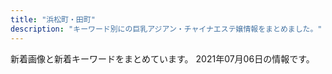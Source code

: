 ```yaml
---
title: "浜松町・田町"
description: "キーワード別にの巨乳アジアン・チャイナエステ嬢情報をまとめました。"
---
```


新着画像と新着キーワードをまとめています。
2021年07月06日の情報です。

<DmmAffiliateIns />
<KeywordTable
  shops={
    [
    {
        "keywords": {
            "87": 2,
            "C": 3,
            "86": 3,
            "D": 2
        },
        "url": "http://www.himawari.mensest.com/",
        "name": "\u3072\u307e\u308f\u308a",
        "station": "JR\u6d5c\u677e\u753a\u99c5\u5317\u53e3",
        "img_links": [
            "http://www.himawari.mensest.com/files/006-02.jpg",
            "http://www.himawari.mensest.com/images/bj3.jpg",
            "http://www.himawari.mensest.com/images/hua.jpg",
            "http://www.himawari.mensest.com/files/002-02.jpg",
            "http://www.himawari.mensest.com/files/002.jpg",
            "http://www.himawari.mensest.com/images/s_info.jpg",
            "http://www.himawari.mensest.com/files/003-02.jpg",
            "http://www.himawari.mensest.com/images/s_staff.jpg",
            "http://www.himawari.mensest.com/files/006.jpg",
            "http://www.himawari.mensest.com/images/s_news.jpg",
            "http://www.himawari.mensest.com/images/bj1.jpg",
            "http://www.himawari.mensest.com/files/003.jpg",
            "http://www.himawari.mensest.com/files/004.jpg",
            "http://www.himawari.mensest.com/images/s_link.jpg",
            "http://www.himawari.mensest.com/images/top.png",
            "http://www.himawari.mensest.com/images/mobile.jpg",
            "http://www.himawari.mensest.com/files/005.jpg",
            "http://www.himawari.mensest.com/files/004-02.jpg",
            "http://www.himawari.mensest.com/files/005-02.jpg"
        ]
    },
    {
        "name": "\u30bb\u30cf\u30c8",
        "keywords": {
            "86": 31,
            "87": 6
        },
        "img_links": [
            "http://melpomene-est.biz/images/rosel.png",
            "http://melpomene-est.biz/images/cg01.jpg",
            "http://melpomene-est.biz/images/roser.png",
            "http://melpomene-est.biz/images/r5.jpg",
            "http://melpomene-est.biz/images/r1.jpg",
            "http://melpomene-est.biz/images/r2.jpg",
            "http://melpomene-est.biz/images/cg08.jpg",
            "http://melpomene-est.biz/images/ac3.jpg",
            "http://melpomene-est.biz/images/cg05.jpg",
            "http://melpomene-est.biz/images/qrc.png",
            "http://melpomene-est.biz/images/r3.jpg",
            "http://melpomene-est.biz/images/cg06.jpg",
            "http://melpomene-est.biz/images/ac4.jpg",
            "http://melpomene-est.biz/images/ac1.jpg",
            "http://melpomene-est.biz/images/b6.jpg",
            "http://melpomene-est.biz/images/tel.png",
            "http://melpomene-est.biz/images/cg09.jpg",
            "http://melpomene-est.biz/images/b3.jpg",
            "http://melpomene-est.biz/images/r6.jpg",
            "http://melpomene-est.biz/images/ac2.jpg",
            "http://melpomene-est.biz/images/kan.jpg",
            "http://melpomene-est.biz/images/r4.jpg",
            "http://melpomene-est.biz/images/b1.jpg",
            "http://melpomene-est.biz/images/cg02.jpg",
            "http://melpomene-est.biz/images/b2.jpg",
            "http://melpomene-est.biz/images/b5.jpg",
            "http://melpomene-est.biz/images/cg03.jpg",
            "http://melpomene-est.biz/images/b4.jpg"
        ],
        "url": "http://melpomene-est.biz/",
        "station": "JR\u65b0\u6a4b\u99c5\u65e5\u6bd4\u8c37\u53e3"
    },
    {
        "url": "http://body-heal.net/",
        "name": "Tami",
        "keywords": {
            "E": 6,
            "84": 4,
            "88": 10,
            "87": 6,
            "85": 4
        },
        "img_links": [
            "http://body-heal.net/images/access/05.jpg",
            "http://body-heal.net/staffPhoto/b20190117105438.jpg",
            "http://body-heal.net/js/sliderLine/slide_prev.png",
            "http://body-heal.net/images/access/02.jpg",
            "http://body-heal.net/js/sliderLine/slide_next.png",
            "http://body-heal.net/staffPhoto/b20190608222039.jpg",
            "http://body-heal.net/uploadfiles/images/campaignBodyHealNet.jpg",
            "http://body-heal.net/images/store/01.jpg",
            "http://body-heal.net/images/access/01.jpg",
            "http://body-heal.net/images/access/03.jpg",
            "http://body-heal.net/images/store/04.jpg",
            "http://body-heal.net/images/show.jpg",
            "http://body-heal.net/staffPhoto/b20190120201033.jpg",
            "http://body-heal.net/staffPhoto/b20180926231950.jpg",
            "http://body-heal.net/images/store/05.jpg",
            "http://body-heal.net/images/access/04.jpg",
            "http://body-heal.net/images/store/06.jpg",
            "http://body-heal.net/staffPhoto/b20190218130854.jpg",
            "http://body-heal.net/staffPhoto/b20180721035111.jpg",
            "http://body-heal.net/staffPhoto/b20190608220420.jpg"
        ],
        "station": "JR\u7530\u753a\u99c5\u4e09\u7530\u53e3"
    },
    {
        "station": "JR\u65b0\u6a4b\u99c5\u70cf\u68ee\u53e3",
        "img_links": [
            "http://www.momigoku.mensest.com/files/001-03.jpg",
            "http://www.momigoku.mensest.com/files/002-03.jpg",
            "http://www.momigoku.mensest.com/files/005-03.jpg",
            "http://www.momigoku.mensest.com/photo_news/upimg/6504960e3d603628fe_0.jpg",
            "http://www.momigoku.mensest.com/photo_news/upimg/6504960e3d603628fe_1.jpg",
            "http://www.momigoku.mensest.com/files/005-02.jpg",
            "http://www.momigoku.mensest.com/files/006.jpg",
            "http://www.momigoku.mensest.com/images/r3.jpg",
            "http://www.momigoku.mensest.com/files/004.jpg",
            "http://www.momigoku.mensest.com/files/008-03.jpg",
            "http://www.momigoku.mensest.com/files/006-02.jpg",
            "http://www.momigoku.mensest.com/files/007-03.jpg",
            "http://www.momigoku.mensest.com/files/006-03.jpg",
            "http://www.momigoku.mensest.com/files/001-02.jpg",
            "http://www.momigoku.mensest.com/files/002.jpg",
            "http://www.momigoku.mensest.com/files/001.jpg",
            "http://www.momigoku.mensest.com/files/008-02.jpg",
            "http://www.momigoku.mensest.com/photo_news/upimg/6568560e4063c21661_0.jpg",
            "http://www.momigoku.mensest.com/files/003.jpg",
            "http://www.momigoku.mensest.com/files/009-02.jpg",
            "http://www.momigoku.mensest.com/files/004-03.jpg",
            "http://www.momigoku.mensest.com/files/003-02.jpg",
            "http://www.momigoku.mensest.com/files/005.jpg",
            "http://www.momigoku.mensest.com/files/008.jpg",
            "http://www.momigoku.mensest.com/files/002-02.jpg",
            "http://www.momigoku.mensest.com/files/003-03.jpg",
            "http://www.momigoku.mensest.com/files/009.jpg",
            "http://www.momigoku.mensest.com/images/mobile.jpg",
            "http://www.momigoku.mensest.com/images/line.png",
            "http://www.momigoku.mensest.com/files/007.jpg",
            "http://www.momigoku.mensest.com/files/004-02.jpg",
            "http://www.momigoku.mensest.com/files/009-03.jpg",
            "http://www.momigoku.mensest.com/files/007-02.jpg"
        ],
        "keywords": {
            "D": 28,
            "C": 21,
            "\u30bb\u30af\u30b7\u30fc": 1,
            "E": 4,
            "87": 36
        },
        "url": "http://www.momigoku.mensest.com/",
        "name": "\u3082\u307f\u6975"
    },
    {
        "station": "JR\u65b0\u6a4b\u99c5\u70cf\u68ee\u53e3",
        "img_links": [
            "https://aroma-queen.work/images/st/st_bibi_1.jpg",
            "https://aroma-queen.work/images/st/st_19.jpg",
            "https://aroma-queen.work/images/top_campaign_dec.jpg",
            "https://aroma-queen.work/images/st/st_sofea_2.jpg",
            "https://aroma-queen.work/images/st/st_aya_1.jpg",
            "https://aroma-queen.work/images/st/st_rei_2.jpg",
            "https://aroma-queen.work/images/st/st_nana_1.jpg",
            "https://aroma-queen.work/images/st/st_25.jpg",
            "https://aroma-queen.work/images/st/st_16_1.jpg",
            "https://aroma-queen.work/images/st/st_yuri_2.jpg",
            "https://aroma-queen.work/images/st/st_hana_1.jpg",
            "https://aroma-queen.work/images/st/st_kiki2.jpg",
            "https://aroma-queen.work/images/st/st_rei.jpg",
            "https://aroma-queen.work/images/st/st_5_1.jpg",
            "https://aroma-queen.work/images/st/st_mirror_2.jpg",
            "https://aroma-queen.work/images/st/st_minto_1.jpg",
            "https://aroma-queen.work/images/st/st_jerry.jpg",
            "https://aroma-queen.work/images/st/st_yuri_3.jpg",
            "https://aroma-queen.work/images/st/st_koko_1.jpg",
            "https://aroma-queen.work/images/st/st_kiki_1.jpg",
            "https://aroma-queen.work/images/st/st_cindy.jpg",
            "https://aroma-queen.work/images/st/st_mayumi_1.jpg",
            "https://aroma-queen.work/images/st/st_aiko_1.jpg",
            "https://aroma-queen.work/images/st/st_kou1.jpg",
            "https://aroma-queen.work/images/st/st_shizuka_1.jpg",
            "https://aroma-queen.work/images/st/st_nuna.jpg",
            "https://aroma-queen.work/images/st/st_ryuu_2.jpg",
            "https://aroma-queen.work/images/st/st_pink_1.jpg",
            "https://aroma-queen.work/images/st/st_koy_2.jpg",
            "https://aroma-queen.work/images/st/st_miki.jpg",
            "https://aroma-queen.work/images/st/st_nami_1.jpg",
            "https://aroma-queen.work/images/st/st_nuna3.jpg",
            "https://aroma-queen.work/images/st/st_rei_3.jpg",
            "https://aroma-queen.work/images/st/st_mai_1.jpg",
            "https://aroma-queen.work/images/st/st_pink_2.jpg",
            "https://aroma-queen.work/images/st/st_kei.jpg",
            "https://aroma-queen.work/images/week_campaign.jpg",
            "https://aroma-queen.work/images/st/st_chiba_4.jpg",
            "https://aroma-queen.work/images/st/st_koko.jpg",
            "https://aroma-queen.work/images/st/st_14_1.jpg",
            "https://aroma-queen.work/images/st/st_min_2.jpg",
            "https://aroma-queen.work/images/st/st_rinda_6.jpg",
            "https://aroma-queen.work/images/st/st_anan.jpg",
            "https://aroma-queen.work/images/st/st_rinda_2.jpg",
            "https://aroma-queen.work/images/st/st_bibi.jpg",
            "https://aroma-queen.work/images/st/st_four1.jpg",
            "https://aroma-queen.work/images/st/st_rinda_4.jpg",
            "https://aroma-queen.work/images/st/st_maria.jpg",
            "https://aroma-queen.work/images/st/st_eri.jpg",
            "https://aroma-queen.work/images/st/st_rinda_0.jpg",
            "https://aroma-queen.work/images/st/st_10_1.jpg",
            "https://aroma-queen.work/images/st/st_nana.jpg",
            "https://aroma-queen.work/images/st/st_ou_3.jpg",
            "https://aroma-queen.work/images/st/st_jj_1.jpg",
            "https://aroma-queen.work/images/st/st_huxa.jpg",
            "https://aroma-queen.work/images/st/st_13.jpg",
            "https://aroma-queen.work/images/st/st_aiko_2.jpg",
            "https://aroma-queen.work/images/st/st_17_2.jpg",
            "https://aroma-queen.work/images/st/st_sakura_1.jpg",
            "https://aroma-queen.work/images/st/st_ai.jpg",
            "https://aroma-queen.work/images/st/st_min_4.jpg",
            "https://aroma-queen.work/images/st/st_hara3.jpg",
            "https://aroma-queen.work/images/st/st_chiba_2.jpg",
            "https://aroma-queen.work/images/st/st_joy_2.jpg",
            "https://aroma-queen.work/images/st/st_kaori_1.jpg",
            "https://aroma-queen.work/images/st/st_7_1.jpg",
            "https://aroma-queen.work/images/st/st_hara.jpg",
            "https://aroma-queen.work/images/st/st_joy_1.jpg",
            "https://aroma-queen.work/images/st/st_17.jpg",
            "https://aroma-queen.work/images/st/st_20_1.jpg",
            "https://aroma-queen.work/images/st/st_coco_1.jpg",
            "https://aroma-queen.work/images/st/st_22.jpg",
            "https://aroma-queen.work/images/st/st_joy.jpg",
            "https://aroma-queen.work/images/st/st_aigo.jpg",
            "https://aroma-queen.work/images/st/st_bibi_2.jpg",
            "https://aroma-queen.work/images/st/st_gei.jpg",
            "https://aroma-queen.work/images/st/st_mayumi_2.jpg",
            "https://aroma-queen.work/images/st/st_saya_0.jpg",
            "https://aroma-queen.work/images/st/st_angel_3.jpg",
            "https://aroma-queen.work/images/st/st_nanako.jpg",
            "https://aroma-queen.work/images/top.png",
            "https://aroma-queen.work/images/st/st_mimi_1.jpg",
            "https://aroma-queen.work/images/st/st_maya_1.jpg",
            "https://aroma-queen.work/images/st/st_rena_2.jpg",
            "https://aroma-queen.work/images/st/st_pink_3.jpg",
            "https://aroma-queen.work/images/st/st_risa_1.jpg",
            "https://aroma-queen.work/images/st/st_dan_3.jpg",
            "https://aroma-queen.work/images/st/st_hana_2.jpg",
            "https://aroma-queen.work/images/st/st_21.jpg",
            "https://aroma-queen.work/images/st/st_nori.jpg",
            "https://aroma-queen.work/images/st/st_18.jpg",
            "https://aroma-queen.work/images/st/st_yuri.jpg",
            "https://aroma-queen.work/images/st/st_nan.jpg",
            "https://aroma-queen.work/images/st/st_cake_1.jpg",
            "https://aroma-queen.work/images/st/st_saya_1.jpg",
            "https://aroma-queen.work/images/st/st_ou_1.jpg",
            "https://aroma-queen.work/images/st/st_ami_2.jpg",
            "https://aroma-queen.work/images/st/st_emi_1.jpg",
            "https://aroma-queen.work/images/st/st_ai1.jpg",
            "https://aroma-queen.work/images/st/st_nina_3.jpg",
            "https://aroma-queen.work/images/st/st_lucy_3.jpg",
            "https://aroma-queen.work/images/top_campaign_spring.jpg",
            "https://aroma-queen.work/images/st/st_mirror_3.jpg",
            "https://aroma-queen.work/images/st/st_20.jpg",
            "https://aroma-queen.work/images/top2.png",
            "https://aroma-queen.work/images/st/st_party_2.jpg",
            "https://aroma-queen.work/images/st/st_maisy.jpg",
            "https://aroma-queen.work/images/st/st_honey_1.jpg",
            "https://aroma-queen.work/images/st/st_risa_2.jpg",
            "https://aroma-queen.work/images/st/st_nuna2.jpg",
            "https://aroma-queen.work/images/st/st_aya.jpg",
            "https://aroma-queen.work/images/st/st_emi.jpg",
            "https://aroma-queen.work/images/st/st_ai_1.jpg",
            "https://aroma-queen.work/images/st/st_dan_2.jpg",
            "https://aroma-queen.work/images/st/st_17_1.jpg",
            "https://aroma-queen.work/images/st/st_sayuri_1.jpg",
            "https://aroma-queen.work/images/st/st_kou2.jpg",
            "https://aroma-queen.work/images/st/st_rinda_1.jpg",
            "https://aroma-queen.work/images/st/st_yumi.jpg",
            "https://aroma-queen.work/images/st/st_get_3.jpg",
            "https://aroma-queen.work/images/st/st_chiba_1.jpg",
            "https://aroma-queen.work/images/st/st_eiri.jpg",
            "https://aroma-queen.work/images/st/st_.jpg",
            "https://aroma-queen.work/images/st/st_jasmine_1.jpg",
            "https://aroma-queen.work/images/st/st_angel_2.jpg",
            "https://aroma-queen.work/images/st/st_ou_2.jpg",
            "https://aroma-queen.work/images/st/st_dan_1.jpg",
            "https://aroma-queen.work/images/st/st_kaori_2.jpg",
            "https://aroma-queen.work/images/st/st_yuyu.jpg"
        ],
        "name": "Aroma Coco8",
        "keywords": {
            "\u30bb\u30af\u30b7\u30fc": 25,
            "\u4e73": 4,
            "\u80f8": 4,
            "E": 13,
            "D": 7,
            "F": 2
        },
        "url": "https://aroma-queen.work/"
    },
    {
        "keywords": {},
        "img_links": [
            "https://static.wixstatic.com/media/c0eb72_43f5a28bd3004602b64ed4bc3095af0e~mv2.png",
            "https://static.wixstatic.com/media/c0eb72_349ce6f6faed4c09b9ec1e412ba7a370~mv2.jpg",
            "https://static.wixstatic.com/media/c0eb72_9f57c6ba804e4a55805040f7832a3bb9~mv2.png",
            "https://static.wixstatic.com/media/c0eb72_026f8703429f4d1a93067d6664ba9e24~mv2.png",
            "https://static.wixstatic.com/media/c0eb72_068fd8e3a6034963bb1dcf1002759294~mv2.png"
        ],
        "url": "https://www.morinokaori-massage.com/",
        "station": "JR\u7530\u753a\u99c5\u897f\u53e3",
        "name": "\u68ee\u306e\u9999"
    },
    {
        "name": "\u30ab\u30b5\u30d6\u30e9\u30f3\u30ab",
        "station": "\u5185\u5e78\u753a\u99c5A3",
        "keywords": {},
        "url": "http://romantic-est.info/",
        "img_links": [
            "http://romantic-est.info/img/r5.jpg",
            "http://romantic-est.info/img/r4.jpg",
            "https://s-este.jp/img/common/freebanner/200_40.png",
            "http://romantic-est.info/img/r1.jpg",
            "http://romantic-est.info/img/r2.jpg",
            "http://romantic-est.info/img/cg111.jpg",
            "http://romantic-est.info/img/topimg.jpg",
            "http://romantic-est.info/img/cg03.jpg",
            "https://www.est-tatsujin.jp/theme/esthe_no_tatsujin_front/banner/estbnr_s2_200x40.jpg",
            "http://romantic-est.info/img/r3.jpg",
            "http://romantic-est.info/img/line.jpg",
            "http://romantic-est.info/img/cg061.jpg",
            "http://romantic-est.info/img/kan.jpg",
            "http://romantic-est.info/img/cg071.jpg",
            "http://romantic-est.info/img/cg09.jpg",
            "http://romantic-est.info/img/rec00.jpg",
            "http://romantic-est.info/img/cg091.jpg",
            "http://romantic-est.info/img/cg11.jpg",
            "http://romantic-est.info/img/line1.jpg",
            "http://romantic-est.info/img/cg07.jpg",
            "http://romantic-est.info/img/topimg1.jpg",
            "http://romantic-est.info/link/menlog.jpg",
            "http://romantic-est.info/img/cg06.jpg",
            "http://romantic-est.info/img/cg031.jpg"
        ]
    },
    {
        "url": "http://www.shiawasenojikan.esjp.info/",
        "img_links": [
            "http://www.shiawasenojikan.esjp.info/files/010-03.jpg",
            "http://www.shiawasenojikan.esjp.info/files/009-03.jpg",
            "http://www.shiawasenojikan.esjp.info/images/staff_t.jpg",
            "http://www.shiawasenojikan.esjp.info/files/001-02.jpg",
            "http://www.shiawasenojikan.esjp.info/images/int2.jpg",
            "http://www.shiawasenojikan.esjp.info/images/interior_t.jpg",
            "http://www.shiawasenojikan.esjp.info/files/010.jpg",
            "http://www.shiawasenojikan.esjp.info/images/head.jpg",
            "http://www.shiawasenojikan.esjp.info/files/015.jpg",
            "http://www.shiawasenojikan.esjp.info/files/003.jpg",
            "http://www.shiawasenojikan.esjp.info/files/001.jpg",
            "http://www.shiawasenojikan.esjp.info/images/link_t.jpg",
            "http://www.shiawasenojikan.esjp.info/files/009-02.jpg",
            "http://www.shiawasenojikan.esjp.info/files/001-03.jpg",
            "http://www.shiawasenojikan.esjp.info/files/003-02.jpg",
            "http://www.shiawasenojikan.esjp.info/images/news.jpg",
            "http://www.shiawasenojikan.esjp.info/images/sys3.jpg",
            "http://www.shiawasenojikan.esjp.info/files/009.jpg",
            "http://www.shiawasenojikan.esjp.info/images/tel.jpg",
            "http://www.shiawasenojikan.esjp.info/images/mobile.jpg",
            "http://www.shiawasenojikan.esjp.info/files/003-03.jpg",
            "http://www.shiawasenojikan.esjp.info/files/010-02.jpg",
            "http://www.shiawasenojikan.esjp.info/files/015-03.jpg",
            "http://www.shiawasenojikan.esjp.info/files/015-02.jpg"
        ],
        "keywords": {
            "88": 1,
            "87": 3,
            "D": 5,
            "86": 1
        },
        "name": "\u5e78\u305b\u306e\u6642\u9593",
        "station": "JR\u65b0\u6a4b\u99c5\u65e5\u6bd4\u8c37\u53e3"
    },
    {
        "img_links": [
            "http://yukizhouse00.web.fc2.com/images/portfolio/work-5.jpg",
            "http://yukizhouse00.web.fc2.com/images/portfolio/work-4.jpg",
            "http://yukizhouse00.web.fc2.com/images/portfolio/work-1.jpg",
            "http://yukizhouse00.web.fc2.com/images/slider/slid2.jpg",
            "http://yukizhouse00.web.fc2.com/images/portfolio/work-2.jpg",
            "http://yukizhouse00.web.fc2.com/images/portfolio/work-6.jpg",
            "http://yukizhouse00.web.fc2.com/images/portfolio/work-3.jpg",
            "http://yukizhouse00.web.fc2.com/images/slider/slid1.jpg"
        ],
        "keywords": {},
        "name": "Yuki\u2019s House",
        "station": "JR\u6d5c\u677e\u753a\u99c5\u5357\u53e3",
        "url": "http://yukizhouse00.web.fc2.com/"
    },
    {
        "name": "Pandora*\u30d1\u30f3\u30c9\u30e9",
        "station": "JR\u6d5c\u677e\u753a\u99c5\u5357\u53e3",
        "url": "http://www.es-tokyo.link",
        "img_links": [
            "http://www.es-tokyo.link/images/s1.png",
            "http://www.es-tokyo.link/img/erin1.jpg",
            "http://www.es-tokyo.link/images/9.jpg",
            "http://www.es-tokyo.link/images/interior_t.jpg",
            "http://www.es-tokyo.link/images/20.jpg",
            "http://www.es-tokyo.link/img/momoko1.jpg",
            "http://www.es-tokyo.link/img/izumi1.jpg",
            "http://www.es-tokyo.link/images/sys1.jpg",
            "http://www.es-tokyo.link/images/22.jpg",
            "http://www.es-tokyo.link/images/head.jpg",
            "http://www.es-tokyo.link/img/emili1.jpg",
            "http://www.es-tokyo.link/img/rin1.jpg",
            "http://www.es-tokyo.link/images/19.jpg",
            "http://www.es-tokyo.link/images/31.jpg",
            "http://www.es-tokyo.link/img/minami1.jpg",
            "http://www.es-tokyo.link/img/miwa1.jpg",
            "http://www.es-tokyo.link/img/naomi1.jpg",
            "http://www.es-tokyo.link/img/mayu1.jpg",
            "http://www.es-tokyo.link/img/izumi2.jpg",
            "http://www.es-tokyo.link/images/tel.jpg",
            "http://www.es-tokyo.link/img/ami1.jpg",
            "http://www.es-tokyo.link/images/32.jpg",
            "http://www.es-tokyo.link/img/hikari1.jpg",
            "http://www.es-tokyo.link/images/23.jpg",
            "http://www.es-tokyo.link/images/3.jpg",
            "http://www.es-tokyo.link/images/mobile.jpg",
            "http://www.es-tokyo.link/img/suzu1.jpg",
            "http://www.es-tokyo.link/img/minami2.jpg",
            "http://www.es-tokyo.link/images/b3.jpg",
            "http://www.es-tokyo.link/images/30.jpg",
            "http://www.es-tokyo.link/images/b2.jpg",
            "http://www.es-tokyo.link/images/24.jpg",
            "http://www.es-tokyo.link/images/25.jpg",
            "http://www.es-tokyo.link/images/5.jpg",
            "http://www.es-tokyo.link/images/newface.jpg",
            "http://www.es-tokyo.link/images/int1.jpg",
            "http://www.es-tokyo.link/images/news.jpg",
            "http://www.es-tokyo.link/images/28.jpg",
            "http://www.es-tokyo.link/img/erin2.jpg",
            "http://www.es-tokyo.link/img/kaori1.jpg",
            "http://www.es-tokyo.link/img/yui1.jpg",
            "http://www.es-tokyo.link/images/int2.jpg",
            "http://www.es-tokyo.link/images/b1.jpg",
            "http://www.es-tokyo.link/images/sys2.jpg",
            "http://www.es-tokyo.link/images/27.jpg",
            "http://www.es-tokyo.link/images/staff_t.jpg"
        ],
        "keywords": {}
    },
    {
        "keywords": {},
        "name": "\u6625\u306e\u5bb6",
        "url": "http://www.k-harunoie.info/",
        "station": "JR\u7530\u753a\u99c5\u6771\u53e3",
        "img_links": [
            "http://www.k-harunoie.info/imge/s0.png",
            "http://www.k-harunoie.info/imge/ta.png",
            "http://www.k-harunoie.info/imge/service3.jpg",
            "http://www.k-harunoie.info/imge/sys.png",
            "http://www.k-harunoie.info/imge/interior_t.jpg",
            "http://www.k-harunoie.info/imge/p-4.jpg",
            "http://www.k-harunoie.info/imge/staff_t.jpg",
            "http://www.k-harunoie.info/imge/p-2.jpg",
            "http://www.k-harunoie.info/imge/tel.png",
            "http://www.k-harunoie.info/imge/p-1.jpg",
            "http://www.k-harunoie.info/imge/service1.jpg",
            "http://www.k-harunoie.info/imge/service2.jpg",
            "http://www.k-harunoie.info/imge/s1.png",
            "http://www.k-harunoie.info/imge/int2.png",
            "http://www.k-harunoie.info/imge/botton.jpg",
            "http://www.k-harunoie.info/imge/p-5.jpg"
        ]
    },
    {
        "station": "JR\u65b0\u6a4b\u99c5\u70cf\u68ee\u53e3",
        "keywords": {
            "84": 6,
            "90": 2,
            "92": 5,
            "\u80f8": 1,
            "85": 12,
            "86": 4,
            "88": 11
        },
        "name": "LEON",
        "url": "http://es-leon.link/",
        "img_links": [
            "http://es-leon.link/images/guide3.jpg",
            "http://es-leon.link/images/nav_link05_no.png",
            "http://es-leon.link/photos/sites/45/2021/05/2021052608061121.jpg",
            "http://es-leon.link/images/nav_link06_no.png",
            "http://es-leon.link/images/slider04.jpg",
            "http://es-leon.link/images/nav_link07_no.png",
            "http://es-leon.link/photos/sites/45/2021/03/2021033111033425.jpg",
            "http://es-leon.link/photos/sites/45/2021/02/2021022815420713.jpg",
            "http://es-leon.link/photos/sites/45/2021/02/202102091355044.jpg",
            "http://es-leon.link/images/img_info.jpg",
            "http://es-leon.link/photos/sites/45/2021/02/2021022815431041.jpg",
            "http://es-leon.link/photos/sites/45/2021/05/2021050301212645.jpg",
            "http://es-leon.link/images/pagetop.jpg",
            "http://es-leon.link/photos/sites/45/2021/02/2021022813203297.jpg",
            "http://es-leon.link/photos/sites/45/2021/03/202103310417001.jpg",
            "http://es-leon.link/photos/sites/45/2021/06/2021062804513224.jpg",
            "http://es-leon.link/photos/sites/45/2021/04/2021041118464285.jpg",
            "http://es-leon.link/images/lineline.png",
            "http://es-leon.link/images/profile.png",
            "http://es-leon.link/images/nav_link03_no.png",
            "http://es-leon.link/photos/sites/45/2021/03/2021031222420647.jpg",
            "http://es-leon.link/photos/sites/45/2021/02/2021022702210178.jpg",
            "http://es-leon.link/photos/sites/45/2020/10/2020101318300043.jpg",
            "http://es-leon.link/images/guide2.jpg",
            "http://es-leon.link/photos/sites/45/2021/04/2021041118451354.jpg",
            "http://es-leon.link/images/guide6.jpg",
            "http://es-leon.link/images/guide8.jpg",
            "http://es-leon.link/photos/sites/45/2021/04/2021043013400012.jpg",
            "http://es-leon.link/photos/sites/45/2021/03/2021033111035026.jpg",
            "http://es-leon.link/images/nav_link01_no.png",
            "http://es-leon.link/photos/sites/45/2021/04/2021043013393443.jpg",
            "http://es-leon.link/photos/sites/45/2021/05/2021052608044541.jpg",
            "http://es-leon.link/photos/sites/45/2021/05/2021053003333110.jpg",
            "http://es-leon.link/photos/sites/45/2021/03/2021033111023925.jpg",
            "http://es-leon.link/photos/sites/45/2021/05/2021050801322582.jpg",
            "http://es-leon.link/photos/sites/45/2021/06/202106280451406.jpg",
            "http://es-leon.link/photos/sites/45/2021/03/2021031222423325.jpg",
            "http://es-leon.link/photos/sites/45/2021/05/2021050801330145.jpg",
            "http://es-leon.link/photos/sites/45/2020/10/202010010328436.jpg",
            "http://es-leon.link/photos/sites/45/2020/10/2020100103284496.jpg",
            "http://es-leon.link/photos/sites/45/2021/04/2021043013395329.jpg",
            "http://es-leon.link/photos/sites/45/2021/05/2021052608131497.jpg",
            "http://es-leon.link/photos/sites/45/2021/05/2021050416545177.jpg",
            "http://es-leon.link/images/slider00.jpg",
            "http://es-leon.link/photos/sites/45/2021/03/2021041002184750.jpg",
            "http://es-leon.link/photos/sites/45/2021/05/2021050801323975.jpg",
            "http://es-leon.link/photos/sites/45/2020/10/2020101318294854.jpg",
            "http://es-leon.link/images/header.png",
            "http://es-leon.link/images/slider02.jpg",
            "http://es-leon.link/images/nav_link02_no.png",
            "http://es-leon.link/photos/sites/45/2021/02/202102281658118.jpg",
            "http://es-leon.link/photos/sites/45/2021/05/2021053003331795.jpg",
            "http://es-leon.link/images/guide7.jpg",
            "http://es-leon.link/photos/sites/45/2021/05/2021051217263416.jpg",
            "http://es-leon.link/images/qr.png",
            "http://es-leon.link/images/guide5.jpg",
            "http://es-leon.link/images/guide1.jpg",
            "http://es-leon.link/photos/sites/45/2021/02/2021021014235421.jpg",
            "http://es-leon.link/photos/sites/45/2021/03/2021033111032173.jpg",
            "http://es-leon.link/photos/sites/45/2021/05/2021050617464464.jpg",
            "http://es-leon.link/images/slider01.jpg",
            "http://es-leon.link/photos/sites/45/2021/06/2021062907281342.jpg",
            "http://es-leon.link/photos/sites/45/2021/06/2021062605513683.jpg",
            "http://es-leon.link/images/card.png",
            "http://es-leon.link/photos/sites/45/2021/05/2021050416550882.jpg",
            "http://es-leon.link/images/nav_link04_no.png",
            "http://es-leon.link/photos/sites/45/2020/10/2020101404192576.jpg",
            "http://es-leon.link/images/guide4.jpg",
            "http://es-leon.link/images/slider03.jpg",
            "http://es-leon.link/images/guide2.png",
            "http://es-leon.link/photos/sites/45/2021/04/2021043018143110.jpg",
            "http://es-leon.link/photos/sites/45/2021/02/2021022813195234.jpg",
            "http://es-leon.link/images/guide1.png",
            "http://es-leon.link/photos/sites/45/2021/06/2021061018070213.jpg"
        ]
    },
    {
        "station": "JR\u6d5c\u677e\u753a\u99c5\u5317\u53e3",
        "name": "Artemis",
        "url": "https://hamamatsucho-esthe.work/",
        "img_links": [
            "https://hamamatsucho-esthe.work/icon/line.png",
            "https://hamamatsucho-esthe.work/button/blog.png",
            "https://hamamatsucho-esthe.work/icon/facebook.png",
            "https://hamamatsucho-esthe.work/room/3-l.jpg",
            "https://hamamatsucho-esthe.work/2018/11/09/kana-s1.jpg",
            "https://hamamatsucho-esthe.work/images/main-sp.jpg",
            "https://hamamatsucho-esthe.work/staff/riko-s1.jpg",
            "https://hamamatsucho-esthe.work/2020/11/06/momo-s1.jpg",
            "https://hamamatsucho-esthe.work/menu/gallery.png",
            "https://hamamatsucho-esthe.work/2019/01/14/emi-s1.jpg",
            "https://hamamatsucho-esthe.work/staff/yuki-s1.jpg",
            "https://hamamatsucho-esthe.work/room/esthe1.jpg",
            "https://hamamatsucho-esthe.work/room/esthe2.jpg",
            "https://hamamatsucho-esthe.work/images/footer-l.png",
            "https://hamamatsucho-esthe.work/menu/home.png",
            "https://hamamatsucho-esthe.work/menu/info.png",
            "https://hamamatsucho-esthe.work/room/2-l.jpg",
            "https://hamamatsucho-esthe.work/icon/twitter.png",
            "https://hamamatsucho-esthe.work/staff/riri-s1.jpg",
            "https://hamamatsucho-esthe.work/room/esthe3.jpg",
            "https://hamamatsucho-esthe.work/room/1-l.jpg",
            "https://hamamatsucho-esthe.work/images/clear.png",
            "https://hamamatsucho-esthe.work/menu/blog.png",
            "https://hamamatsucho-esthe.work/staff/riri-l1.jpg",
            "https://hamamatsucho-esthe.work/staff/nana-l1.jpg",
            "https://hamamatsucho-esthe.work/staff/maki-l1.jpg",
            "https://hamamatsucho-esthe.work/2018/12/26/sayaka-s1.jpg",
            "https://hamamatsucho-esthe.work/icon/google_plus.png",
            "https://hamamatsucho-esthe.work/room/4-l.jpg",
            "https://hamamatsucho-esthe.work/2019/11/05/nanami-s1.jpg",
            "https://hamamatsucho-esthe.work/images/flower.png",
            "https://hamamatsucho-esthe.work/2019/05/25/koko-s1.jpg",
            "https://hamamatsucho-esthe.work/2020/07/30/maki-s1.jpg",
            "https://hamamatsucho-esthe.work/2021/04/22/nana-s1.jpg",
            "https://hamamatsucho-esthe.work/images/footer-r.png",
            "https://hamamatsucho-esthe.work/staff/mimi-l1.jpg",
            "https://hamamatsucho-esthe.work/2021/03/26/riri-s1.jpg",
            "https://hamamatsucho-esthe.work/room/2-s.jpg",
            "https://hamamatsucho-esthe.work/2019/06/14/riri-s1.jpg",
            "https://hamamatsucho-esthe.work/images/qrcode.png",
            "https://hamamatsucho-esthe.work/2020/01/05/yuki-s1.jpg",
            "https://hamamatsucho-esthe.work/button/home.png",
            "https://hamamatsucho-esthe.work/room/4-s.jpg",
            "https://hamamatsucho-esthe.work/images/main1.jpg",
            "https://hamamatsucho-esthe.work/2021/06/04/yuki-s1.jpg",
            "https://hamamatsucho-esthe.work/room/1-s.jpg",
            "https://hamamatsucho-esthe.work/staff/maki-s1.jpg",
            "https://hamamatsucho-esthe.work/menu/friend.png",
            "https://hamamatsucho-esthe.work/2019/05/25/riko-s1.jpg",
            "https://hamamatsucho-esthe.work/button/staff.png",
            "https://hamamatsucho-esthe.work/kana01.png",
            "https://hamamatsucho-esthe.work/staff/nana-s1.jpg",
            "https://hamamatsucho-esthe.work/staff/mimi-s1.jpg",
            "https://hamamatsucho-esthe.work/staff/yuki-l1.jpg",
            "https://hamamatsucho-esthe.work/room/3-s.jpg",
            "https://hamamatsucho-esthe.work/2021/05/20/mimi-s1.jpg"
        ],
        "keywords": {
            "C": 10,
            "D": 15
        }
    },
    {
        "url": "https://hamamatsucho-mensesthe.net/",
        "station": "JR\u6d5c\u677e\u753a\u99c5\u5317\u53e3",
        "name": "SERA",
        "img_links": [
            "https://hamamatsucho-mensesthe.net/wp/wp-content/uploads/2020/11/urara.jpg",
            "https://hamamatsucho-mensesthe.net/wp/images/top1.jpg",
            "https://hamamatsucho-mensesthe.net/wp/wp-content/uploads/2020/08/ayaka.jpg",
            "https://hamamatsucho-mensesthe.net/wp/wp-content/uploads/2021/07/rika.jpg",
            "https://hamamatsucho-mensesthe.net/images/footer-l.png",
            "https://hamamatsucho-mensesthe.net/images/footer-r.png",
            "https://hamamatsucho-mensesthe.net/images/flower.png",
            "https://hamamatsucho-mensesthe.net/wp/wp-content/uploads/2020/02/nana.jpg",
            "https://hamamatsucho-mensesthe.net/room/room-l1.jpg",
            "https://hamamatsucho-mensesthe.net/room/room-l6.jpg",
            "https://hamamatsucho-mensesthe.net/wp/wp-content/uploads/2019/05/alice-150x150.jpg",
            "https://hamamatsucho-mensesthe.net/wp/wp-content/uploads/2019/07/587590BB-96D0-4887-BE26-3B1413FF7283-150x150.jpeg",
            "https://hamamatsucho-mensesthe.net/staff/top/rika-s1.jpg",
            "https://hamamatsucho-mensesthe.net/staff/top/mitsuki-s1.jpg",
            "https://hamamatsucho-mensesthe.net/wp/wp-content/uploads/2021/01/yuna-150x150.jpg",
            "https://hamamatsucho-mensesthe.net/wp/wp-content/uploads/2020/01/misaki-l2.jpg",
            "https://hamamatsucho-mensesthe.net/icon/facebook.png",
            "https://hamamatsucho-mensesthe.net/room/room-l5.jpg",
            "https://hamamatsucho-mensesthe.net/icon/twitter.png",
            "https://hamamatsucho-mensesthe.net/wp/wp-content/uploads/2020/01/emi-l1.jpg",
            "https://hamamatsucho-mensesthe.net/wp/icon/facebook.png",
            "https://hamamatsucho-mensesthe.net/wp/wp-content/uploads/2021/07/rika-150x150.jpg",
            "https://hamamatsucho-mensesthe.net/wp/wp-content/uploads/2020/10/aki-150x150.jpg",
            "https://hamamatsucho-mensesthe.net/wp/wp-content/uploads/2020/02/stand-by.jpg",
            "https://hamamatsucho-mensesthe.net/wp/images/mensesthe.jpg",
            "https://hamamatsucho-mensesthe.net/wp/wp-content/uploads/2019/05/rin-150x150.jpg",
            "https://hamamatsucho-mensesthe.net/images/clear.png",
            "https://hamamatsucho-mensesthe.net/icon/google_plus.png",
            "https://hamamatsucho-mensesthe.net/wp/images/clear.png",
            "https://hamamatsucho-mensesthe.net/room/room-l3.jpg",
            "https://hamamatsucho-mensesthe.net/wp/wp-content/uploads/2019/07/0677E994-1DBF-4E0E-AB70-7CA5C034B140-150x150.jpeg",
            "https://hamamatsucho-mensesthe.net/wp/wp-content/uploads/2020/02/1714CAA8-3D57-4009-AB72-F5A8E6B60310.jpeg",
            "https://hamamatsucho-mensesthe.net/room/room-l4.jpg",
            "https://hamamatsucho-mensesthe.net/wp/wp-content/uploads/2019/05/nao-150x150.jpg",
            "https://hamamatsucho-mensesthe.net/wp/wp-content/uploads/2018/11/yui-l1.jpg",
            "https://hamamatsucho-mensesthe.net/wp/icon/twitter.png",
            "https://hamamatsucho-mensesthe.net/wp/wp-content/uploads/2019/10/eri-150x150.jpg",
            "https://hamamatsucho-mensesthe.net/staff/top/ayaka-s1.jpg",
            "https://hamamatsucho-mensesthe.net/link/mens-esthe.png",
            "https://hamamatsucho-mensesthe.net/wp/icon/google_plus.png",
            "https://hamamatsucho-mensesthe.net/wp/images/top3.jpg",
            "https://hamamatsucho-mensesthe.net/staff/top/emi-s1.jpg",
            "https://hamamatsucho-mensesthe.net/room/room-l2.jpg",
            "https://hamamatsucho-mensesthe.net/staff/top/rin-s1.jpg",
            "https://hamamatsucho-mensesthe.net/wp/wp-content/uploads/2021/05/yuki.jpg",
            "https://hamamatsucho-mensesthe.net/wp/wp-content/uploads/2020/01/mitsuki.jpg",
            "https://hamamatsucho-mensesthe.net/staff/top/nao-s1.jpg",
            "https://hamamatsucho-mensesthe.net/wp/icon/line.png",
            "https://hamamatsucho-mensesthe.net/staff/top/aki-s1.jpg",
            "https://hamamatsucho-mensesthe.net/staff/top/miyu-s1.jpg",
            "https://hamamatsucho-mensesthe.net/wp/wp-content/uploads/2021/05/yuki-s1-150x150.jpg",
            "https://hamamatsucho-mensesthe.net/wp/images/top2.jpg",
            "https://hamamatsucho-mensesthe.net/icon/line.png"
        ],
        "keywords": {
            "C": 4,
            "D": 14,
            "E": 6
        }
    },
    {
        "img_links": [
            "https://minazuki-tokyo.com/wp-content/uploads/2021/02/sm04.png",
            "https://minazuki-tokyo.com/wp-content/uploads/2021/02/yuyu.png",
            "https://minazuki-tokyo.com/wp-content/uploads/2021/02/sm01.png",
            "https://minazuki-tokyo.com/wp-content/uploads/2021/02/t02.png",
            "https://minazuki-tokyo.com/wp-content/uploads/2020/11/photo05.png",
            "https://minazuki-tokyo.com/wp-content/uploads/2021/02/top2.png",
            "https://minazuki-tokyo.com/wp-content/uploads/2020/11/photo01.png",
            "https://minazuki-tokyo.com/wp-content/uploads/2021/02/haru.png",
            "https://minazuki-tokyo.com/wp-content/uploads/2021/02/t08.png",
            "https://minazuki-tokyo.com/wp-content/uploads/2021/02/yumi.png",
            "https://minazuki-tokyo.com/wp-content/uploads/2020/11/photo04.png",
            "https://minazuki-tokyo.com/wp-content/uploads/2021/02/ayu.jpg",
            "https://minazuki-tokyo.com/wp-content/uploads/2021/02/cam.png",
            "https://minazuki-tokyo.com/wp-content/uploads/2021/02/sm02.png",
            "https://minazuki-tokyo.com/wp-content/uploads/2021/02/haru.jpg",
            "https://minazuki-tokyo.com/wp-content/uploads/2021/02/t05.png",
            "https://minazuki-tokyo.com/wp-content/uploads/2021/02/t01.png",
            "https://minazuki-tokyo.com/wp-content/uploads/2021/02/price.png",
            "https://minazuki-tokyo.com/wp-content/uploads/2021/02/t03.png",
            "https://minazuki-tokyo.com/wp-content/uploads/2021/02/sm03.png",
            "https://minazuki-tokyo.com/wp-content/uploads/2021/02/koyuri.png",
            "https://minazuki-tokyo.com/wp-content/uploads/2021/02/ayu.png",
            "https://minazuki-tokyo.com/wp-content/uploads/2021/02/t07.png",
            "https://minazuki-tokyo.com/wp-content/uploads/2021/02/koyuri-1.jpg",
            "https://minazuki-tokyo.com/wp-content/uploads/2020/11/photo03.png",
            "https://minazuki-tokyo.com/wp-content/uploads/2021/02/t06.png",
            "https://minazuki-tokyo.com/wp-content/uploads/2020/11/photo02.png",
            "https://minazuki-tokyo.com/wp-content/uploads/2021/02/top1.png",
            "https://minazuki-tokyo.com/wp-content/uploads/2021/02/t04.png",
            "https://minazuki-tokyo.com/wp-content/uploads/2021/02/yuyu2.jpg",
            "https://minazuki-tokyo.com/wp-content/uploads/2021/03/top10.png",
            "https://minazuki-tokyo.com/wp-content/uploads/2021/02/yumi.jpg",
            "https://minazuki-tokyo.com/wp-content/uploads/2021/02/2-09.png"
        ],
        "station": "JR\u6d5c\u677e\u753a\u99c5\u5357\u53e3",
        "keywords": {
            "83": 4,
            "90": 4,
            "85": 4,
            "87": 4,
            "86": 4
        },
        "url": "https://minazuki-tokyo.com/",
        "name": "\u6c34\u7121\u6708\uff5e\u307f\u306a\u3065\u304d\uff5e"
    },
    {
        "name": "\u7e01",
        "station": "JR\u7530\u753a\u99c5\u6771\u53e3",
        "keywords": {
            "C": 16
        },
        "img_links": [
            "http://tamachi-en.link/images/sakula.jpg",
            "http://tamachi-en.link/images/g3.jpg",
            "http://tamachi-en.link/images/g1.jpg",
            "http://tamachi-en.link/images/g5.jpg",
            "http://tamachi-en.link/images/g0.jpg",
            "http://tamachi-en.link/images/g8.jpg",
            "http://tamachi-en.link/images/g2.jpg",
            "http://tamachi-en.link/images/g6.jpg",
            "http://tamachi-en.link/images/zi_link.png",
            "http://tamachi-en.link/images/g4.jpg",
            "http://tamachi-en.link/images/zi_staff.png",
            "http://tamachi-en.link/images/top.jpg",
            "http://tamachi-en.link/images/mobile.png",
            "http://tamachi-en.link/images/new1.jpg"
        ],
        "url": "http://tamachi-en.link/"
    },
    {
        "name": "Oriental Spa",
        "url": "https://hamamatsucho-mensesthe.com/",
        "station": "JR\u6d5c\u677e\u753a\u99c5\u5317\u53e3",
        "keywords": {
            "E": 3,
            "F": 3,
            "D": 6,
            "C": 2
        },
        "img_links": [
            "https://hamamatsucho-mensesthe.com/menu/home.png",
            "https://hamamatsucho-mensesthe.com/staff/nana-s1.jpg",
            "https://hamamatsucho-mensesthe.com/images/header3.png",
            "https://hamamatsucho-mensesthe.com/staff2/wp-content/uploads/2020/11/siruet.png",
            "https://hamamatsucho-mensesthe.com/staff/yoko-s1.jpg",
            "https://hamamatsucho-mensesthe.com/nana03.png",
            "https://hamamatsucho-mensesthe.com/staff/yuyu-l1.jpg",
            "https://hamamatsucho-mensesthe.com/staff2/wp-content/uploads/2021/06/hime01.png",
            "https://hamamatsucho-mensesthe.com/2017/10/08/ruru-s1.jpg",
            "https://hamamatsucho-mensesthe.com/staff2/wp-content/uploads/2019/12/nanami02-2.png",
            "https://hamamatsucho-mensesthe.com/icon/twitter.png",
            "https://hamamatsucho-mensesthe.com/menu/friend.png",
            "https://hamamatsucho-mensesthe.com/icon/google_plus.png",
            "https://hamamatsucho-mensesthe.com/menu/sche.png",
            "https://hamamatsucho-mensesthe.com/2018/03/02/anna-s1.jpg",
            "https://hamamatsucho-mensesthe.com/2018/11/23/arisa-s1.jpg",
            "https://hamamatsucho-mensesthe.com/room/1.jpg",
            "https://hamamatsucho-mensesthe.com/staff/koko-s1.jpg",
            "https://hamamatsucho-mensesthe.com/button/staff.png",
            "https://hamamatsucho-mensesthe.com/room/esthe1.jpg",
            "https://hamamatsucho-mensesthe.com/staff/yoko-l1.jpg",
            "https://hamamatsucho-mensesthe.com/images/footer-r.png",
            "https://hamamatsucho-mensesthe.com/staff/koko-l1.jpg",
            "https://hamamatsucho-mensesthe.com/staff2/wp-content/uploads/2021/03/miku03.png",
            "https://hamamatsucho-mensesthe.com/staff2/wp-content/uploads/2021/06/linko05.png",
            "https://hamamatsucho-mensesthe.com/2018/06/08/hana-s2.jpg",
            "https://hamamatsucho-mensesthe.com/menu/gallery.png",
            "https://hamamatsucho-mensesthe.com/staff2/wp-content/uploads/2021/06/ai01.png",
            "https://hamamatsucho-mensesthe.com/kumi2.jpg",
            "https://hamamatsucho-mensesthe.com/2018/12/21/koko-s1.jpg",
            "https://hamamatsucho-mensesthe.com/staff/nana-l1.jpg",
            "https://hamamatsucho-mensesthe.com/room/2.jpg",
            "https://hamamatsucho-mensesthe.com/images/flower.png",
            "https://hamamatsucho-mensesthe.com/menu/info.png",
            "https://hamamatsucho-mensesthe.com/staff2/wp-content/uploads/2021/05/mimi02.png",
            "https://hamamatsucho-mensesthe.com/staff/yuyu-s1.jpg",
            "https://hamamatsucho-mensesthe.com/kumi1.jpg",
            "https://hamamatsucho-mensesthe.com/staff2/wp-content/uploads/2020/11/momo02.png",
            "https://hamamatsucho-mensesthe.com/staff2/wp-content/uploads/2021/03/rina03.png",
            "https://hamamatsucho-mensesthe.com/2018/06/12/yoko-s1.jpg",
            "https://hamamatsucho-mensesthe.com/room/4.jpg",
            "https://hamamatsucho-mensesthe.com/staff2/wp-content/uploads/2021/06/yuki02.png",
            "https://hamamatsucho-mensesthe.com/button/home.png",
            "https://hamamatsucho-mensesthe.com/room/esthe3.jpg",
            "https://hamamatsucho-mensesthe.com/staff2/wp-content/uploads/2019/12/haru-1.png",
            "https://hamamatsucho-mensesthe.com/images/main1.jpg",
            "https://hamamatsucho-mensesthe.com/button/sche.png",
            "https://hamamatsucho-mensesthe.com/icon/facebook.png",
            "https://hamamatsucho-mensesthe.com/miyuki01.png",
            "https://hamamatsucho-mensesthe.com/images/clear.png",
            "https://hamamatsucho-mensesthe.com/staff/arisa-l1.jpg",
            "https://hamamatsucho-mensesthe.com/staff2/wp-content/uploads/2021/06/miki01.png",
            "https://hamamatsucho-mensesthe.com/room/3.jpg",
            "https://hamamatsucho-mensesthe.com/icon/line.png",
            "https://hamamatsucho-mensesthe.com/staff/arisa-s1.jpg",
            "https://hamamatsucho-mensesthe.com/images/footer-l.png",
            "https://hamamatsucho-mensesthe.com/room/esthe2.jpg",
            "https://hamamatsucho-mensesthe.com/2018/12/21/yuyu-s1.jpg",
            "https://hamamatsucho-mensesthe.com/images/main-sp.jpg"
        ]
    }
]
}
/>
<DmmAffiliateScript />
